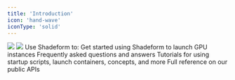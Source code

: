 ```yaml
---
title: 'Introduction'
icon: 'hand-wave'
iconType: 'solid'
---
```

<img className="block h-32 dark:hidden" src="/logo/light-shadeform.svg" />

<img className="hidden h-32 dark:block" src="/logo/dark-shadeform.svg" />
Use Shadeform to:
<Steps>
  <Step title="View availability, pricing, and specs for GPU instances across cloud providers"></Step>
  <Step title="Launch and manage GPU instances across cloud providers with a unified UI and API"></Step>
  <Step title="Leverage many clouds without wrangling with account management and billing"></Step>
  <Step title="Ensure you can always get a GPU with Shadeform's aggregated availability"></Step>
</Steps>

<CardGroup cols={2}>
  <Card title="Quickstart" icon="bolt" href="/getting-started/quickstart">
    Get started using Shadeform to launch GPU instances
  </Card>
  <Card title="FAQ" icon="question" href="/getting-started/faq">
    Frequently asked questions and answers
  </Card>
  <Card title="Tutorial Library" icon="book" href="/guides/tutoriallibrary">
    Tutorials for using startup scripts, launch containers, concepts, and more
  </Card>
  <Card title="API Documentation" icon="code" href="/api-reference/endpoint/instances-types">
    Full reference on our public APIs
  </Card>
</CardGroup>

